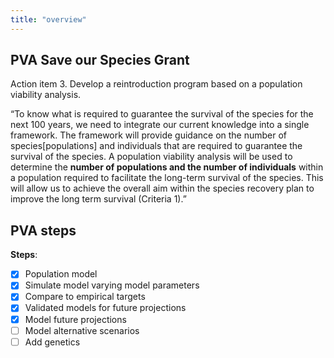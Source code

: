 ```yaml
---
title: "overview"
---
```


## PVA Save our Species Grant

Action item 3. Develop a reintroduction program based on a population viability analysis.

"To know what is required to guarantee the survival of the species for the next 100 years, we need to integrate our current knowledge into a single framework. The framework will provide guidance on the number of species\[populations\] and individuals that are required to guarantee the survival of the species. A population viability analysis will be used to determine the **number of populations and the number of individuals** within a population required to facilitate the long-term survival of the species. This will allow us to achieve the overall aim within the species recovery plan to improve the long term survival (Criteria 1)."

## PVA steps

**Steps**:

-   [x] Population model
-   [x] Simulate model varying model parameters
-   [x] Compare to empirical targets
-   [x] Validated models for future projections
-   [x] Model future projections
-   [ ] Model alternative scenarios
-   [ ] Add genetics

